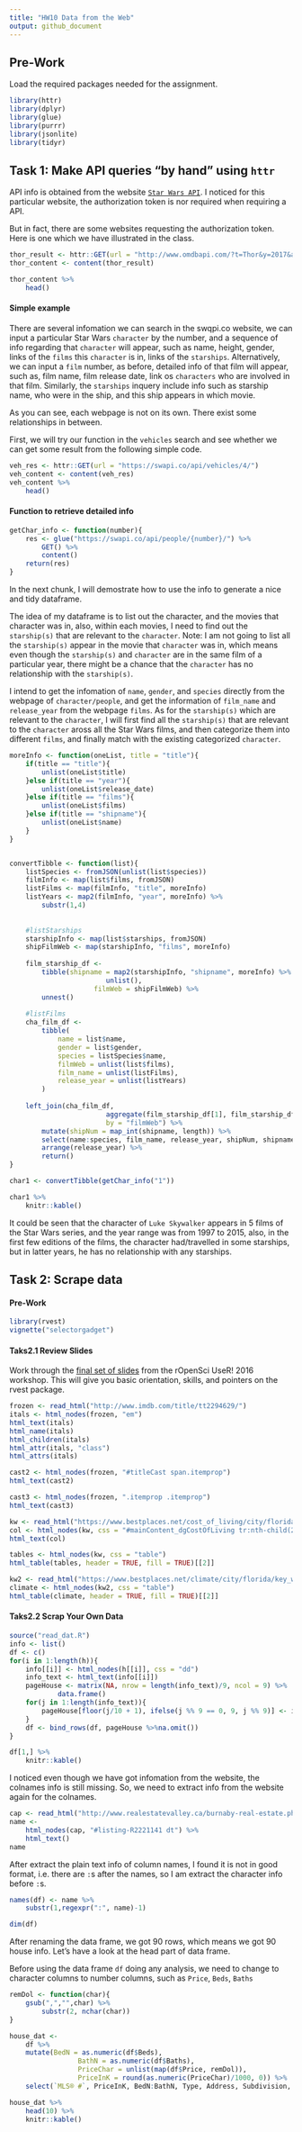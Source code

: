 ```yaml
---
title: "HW10 Data from the Web"
output: github_document
---
```

## Pre-Work

Load the required packages needed for the assignment.

```r
library(httr)
library(dplyr)
library(glue)
library(purrr)
library(jsonlite)
library(tidyr)
```


## Task 1: Make API queries "by hand" using `httr`

API info is obtained from the website [`Star Wars API`](https://swapi.co). I noticed for this particular website, the authorization token is nor required when requiring a API.

But in fact, there are some websites requesting the authorization token. Here is one which we have illustrated in the class.

```r
thor_result <- httr::GET(url = "http://www.omdbapi.com/?t=Thor&y=2017&apikey=df5f9e85")
thor_content <- content(thor_result)

thor_content %>%
	head() 
```

#### Simple example

There are several infomation we can search in the swqpi.co website, we can input a particular Star Wars `character` by the number, and a sequence of info regarding that `character` will appear, such as name, height, gender, links of the `films` this `character` is in, links of the `starships`. Alternatively, we can input a `film` number, as before, detailed info of that film will appear, such as, film name, film release date, link os `characters` who are involved in that film. Similarly, the `starships` inquery include info such as starship name, who were in the ship, and this ship appears in which movie. 

As you can see, each webpage is not on its own. There exist some relationships in between.

First, we will try our function in the `vehicles` search and see whether we can get some result from the following simple code.

```r
veh_res <- httr::GET(url = "https://swapi.co/api/vehicles/4/")
veh_content <- content(veh_res)
veh_content %>%
	head()
```


#### Function to retrieve detailed info

```r
getChar_info <- function(number){
	res <- glue("https://swapi.co/api/people/{number}/") %>% 
		GET() %>% 
		content()
	return(res)
}
```


In the next chunk, I will demostrate how to use the info to generate a nice and tidy dataframe. 

The idea of my dataframe is to list out the character, and the movies that character was in, also, within each movies, I need to find out the `starship(s)` that are relevant to the `character`. Note: I am not going to list all the `starship(s)` appear in the movie that `character` was in, which means even though the `starship(s)` and `character` are in the same film of a particular year, there might be a chance that the `character` has no relationship with the `starship(s)`.


I intend to get the infomation of `name`, `gender`, and `species` directly from the webpage of `character/people`, and get the information of `film_name` and `release_year` from the webpage `films`. As for the `starship(s)` which are relevant to the `character`, I will first find all the `starship(s)` that are relevant to the `character` aross all the Star Wars films, and then categorize them into different `films`, and finally match with the existing categorized `character`. 


```r
moreInfo <- function(oneList, title = "title"){
	if(title == "title"){
		unlist(oneList$title)
	}else if(title == "year"){
		unlist(oneList$release_date)
	}else if(title == "films"){
		unlist(oneList$films)
	}else if(title == "shipname"){
		unlist(oneList$name)
	}
}


convertTibble <- function(list){
	listSpecies <- fromJSON(unlist(list$species))
	filmInfo <- map(list$films, fromJSON)
	listFilms <- map(filmInfo, "title", moreInfo)
	listYears <- map2(filmInfo, "year", moreInfo) %>%
		substr(1,4)
	
	
	#listStarships
	starshipInfo <- map(list$starships, fromJSON)
	shipFilmWeb <- map(starshipInfo, "films", moreInfo)
	
	film_starship_df <-
		tibble(shipname = map2(starshipInfo, "shipname", moreInfo) %>%
					 	unlist(),
					 filmWeb = shipFilmWeb) %>%
		unnest()
	
	#listFilms
	cha_film_df <-
		tibble(
			name = list$name,
			gender = list$gender,
			species = listSpecies$name,
			filmWeb = unlist(list$films),
			film_name = unlist(listFilms),
			release_year = unlist(listYears)
		)
	
	left_join(cha_film_df,
						aggregate(film_starship_df[1], film_starship_df[2], unique),
						by = "filmWeb") %>%
		mutate(shipNum = map_int(shipname, length)) %>%
		select(name:species, film_name, release_year, shipNum, shipname) %>%
		arrange(release_year) %>%
		return()
}

char1 <- convertTibble(getChar_info("1"))

char1 %>%
	knitr::kable()
```

It could be seen that the character of `Luke Skywalker` appears in 5 films of the Star Wars series, and the year range was from 1997 to 2015, also, in the first few editions of the films, the character had/travelled in some starships, but in latter years, he has no relationship with any starships. 


## Task 2: Scrape data

#### Pre-Work

```r
library(rvest)
vignette("selectorgadget")
```

#### Taks2.1  Review Slides

Work through the [final set of slides](https://github.com/ropensci/user2016-tutorial/blob/master/03-scraping-data-without-an-api.pdf) from the rOpenSci UseR! 2016 workshop. This will give you basic orientation, skills, and pointers on the rvest package.

```r
frozen <- read_html("http://www.imdb.com/title/tt2294629/")
itals <- html_nodes(frozen, "em")
html_text(itals)
html_name(itals)
html_children(itals)
html_attr(itals, "class")
html_attrs(itals)
```

```r
cast2 <- html_nodes(frozen, "#titleCast span.itemprop")
html_text(cast2)
```

```r
cast3 <- html_nodes(frozen, ".itemprop .itemprop")
html_text(cast3)
```


```r
kw <- read_html("https://www.bestplaces.net/cost_of_living/city/florida/key_west")
col <- html_nodes(kw, css = "#mainContent_dgCostOfLiving tr:nth-child(2) td:nth-child(2)")
html_text(col)
```

```r
tables <- html_nodes(kw, css = "table")
html_table(tables, header = TRUE, fill = TRUE)[[2]]
```

```r
kw2 <- read_html("https://www.bestplaces.net/climate/city/florida/key_west")
climate <- html_nodes(kw2, css = "table")
html_table(climate, header = TRUE, fill = TRUE)[[2]]
```


#### Taks2.2  Scrap Your Own Data

```r
source("read_dat.R")
info <- list()
df <- c()
for(i in 1:length(h)){
	info[[i]] <- html_nodes(h[[i]], css = "dd")
	info_text <- html_text(info[[i]])
	pageHouse <- matrix(NA, nrow = length(info_text)/9, ncol = 9) %>%
			data.frame()
	for(j in 1:length(info_text)){
		pageHouse[floor(j/10 + 1), ifelse(j %% 9 == 0, 9, j %% 9)] <- info_text[j]
	}
	df <- bind_rows(df, pageHouse %>%na.omit())
}

df[1,] %>%
	knitr::kable()
```

I noticed even though we have got infomation from the website, the colnames info is still missing. So, we need to extract info from the website again for the colnames.

```r
cap <- read_html("http://www.realestatevalley.ca/burnaby-real-estate.php#detailed")
name <- 
	html_nodes(cap, "#listing-R2221141 dt") %>%
	html_text()
name
```

After extract the plain text info of column names, I found it is not in good format, i.e. there are `:`s after the names, so I am extract the character info before `:`s. 

```r
names(df) <- name %>%
	substr(1,regexpr(":", name)-1)

dim(df)
```

After renaming the data frame, we got 90 rows, which means we got 90 house info. Let's have a look at the head part of data frame. 

Before using the data frame `df` doing any analysis, we need to change to character columns to number columns, such as `Price`, `Beds`, `Baths`

```r
remDol <- function(char){
	gsub(",","",char) %>%
		substr(2, nchar(char))
}

house_dat <- 
	df %>%
	mutate(BedN = as.numeric(df$Beds),
				 BathN = as.numeric(df$Baths),
				 PriceChar = unlist(map(df$Price, remDol)), 
				 PriceInK = round(as.numeric(PriceChar)/1000, 0)) %>%
	select(`MLS® #`, PriceInK, BedN:BathN, Type, Address, Subdivision, Area)

house_dat %>%
	head(10) %>%
	knitr::kable()
```

